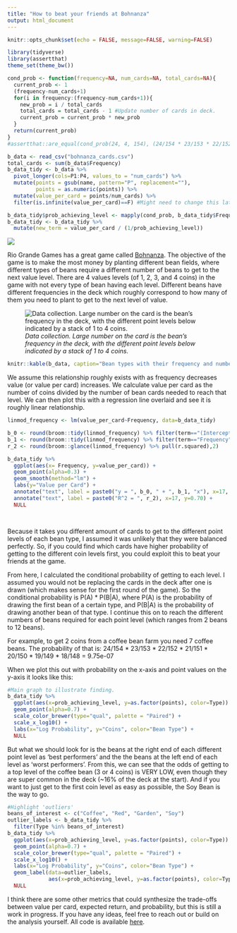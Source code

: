 ```yaml
---
title: "How to beat your friends at Bohnanza"
output: html_document
---
```


```r
knitr::opts_chunk$set(echo = FALSE, message=FALSE, warning=FALSE)

library(tidyverse)
library(assertthat)
theme_set(theme_bw())

```


```r
cond_prob <- function(frequency=NA, num_cards=NA, total_cards=NA){
  current_prob <- 1
  (frequency-num_cards+1)
  for(i in frequency:(frequency-num_cards+1)){
    new_prob = i / total_cards
    total_cards = total_cards - 1 #Update number of cards in deck. 
    current_prob = current_prob * new_prob
  }
  return(current_prob)
}
#assertthat::are_equal(cond_prob(24, 4, 154), (24/154 * 23/153 * 22/152 * 21/151))
```


```r
b_data <- read_csv("bohnanza_cards.csv")
total_cards <- sum(b_data$Frequency)
b_data_tidy <- b_data %>%
  pivot_longer(cols=P1:P4, values_to = "num_cards") %>% 
  mutate(points = gsub(name, pattern="P", replacement=""),
         points = as.numeric(points)) %>% 
  mutate(value_per_card = points/num_cards) %>% 
  filter(is.infinite(value_per_card)==F) #Might need to change this later based on analysis

b_data_tidy$prob_achieving_level <- mapply(cond_prob, b_data_tidy$Frequency, b_data_tidy$num_cards, total_cards)
b_data_tidy <- b_data_tidy %>% 
  mutate(new_term = value_per_card / (1/prob_achieving_level))


```

![](./imgs/bohnanza_cover.jpg)

Rio Grande Games has a great game called [Bohnanza](https://www.amazon.com/gp/product/B00008URUS/ref=as_li_tl?ie=UTF8&camp=1789&creative=9325&creativeASIN=B00008URUS&linkCode=as2&tag=tcashion-20&linkId=20a522f051ebafd8d5e367eb94d6a1b9). The objective of the game is to make the most money by planting different bean fields, where different types of beans require a different number of beans to get to the next value level. There are 4 values levels (of 1, 2, 3, and 4 coins) in the game with not every type of bean having each level. Different beans have different frequencies in the deck which roughly correspond to how many of them you need to plant to get to the next level of value. 

![*Data collection. Large number on the card is the bean's frequency in the deck, with the different point levels below indicated by a stack of 1 to 4 coins.*](./imgs/bean_types.jpg)



```r
knitr::kable(b_data, caption="Bean types with their frequency and number of beans needed to reach different point levels.")
```

We assume this relationship roughly exists with as frequency decreases value (or value per card) increases. We calculate value per card as the number of coins divided by the number of bean cards needed to reach that level. We can then plot this with a regression line overlaid and see it is roughly linear relationship. 

```r
linmod_frequency <- lm(value_per_card~Frequency, data=b_data_tidy)

b_0 <- round(broom::tidy(linmod_frequency) %>% filter(term=="(Intercept)") %>% pull(estimate), 2)
b_1 <- round(broom::tidy(linmod_frequency) %>% filter(term=="Frequency") %>% pull(estimate), 2)
r_2 <- round(broom::glance(linmod_frequency) %>% pull(r.squared),2)

b_data_tidy %>% 
  ggplot(aes(x= Frequency, y=value_per_card)) + 
  geom_point(alpha=0.3) + 
  geom_smooth(method="lm") + 
  labs(y="Value per Card") + 
  annotate("text", label = paste0("y = ", b_0, " + ", b_1, "x"), x=17, y=0.75) + 
  annotate("text", label = paste0("R^2 = ", r_2), x=17, y=0.70) + 
  NULL

  
```


Because it takes you different amount of cards to get to the different point levels of each bean type, I assumed it was unlikely that they were balanced perfectly. So, if you could find which cards have higher probability of getting to the different coin levels first, you could exploit this to beat your friends at the game. 


From here, I calculated the conditional probability of getting to each level. I assumed you would not be replacing the cards in the deck after one is drawn (which makes sense for the first round of the game). So the conditional probability is  P(A) * P(B|A), where P(A) is the probability of drawing the first bean of a certain type, and P(B|A) is the probability of drawing another bean of that type. I continue this on to reach the different numbers of beans required for each point level (which ranges from 2 beans to 12 beans). 

For example, to get 2 coins from a coffee bean farm you need 7 coffee beans. The probability of that is:
24/154 * 23/153 * 22/152 * 21/151 * 20/150 * 19/149 * 18/148
=
9.75e-07

When we plot this out with probability on the x-axis and point values on the y-axis it looks like this:

```r
#Main graph to illustrate finding.
b_data_tidy %>% 
  ggplot(aes(x=prob_achieving_level, y=as.factor(points), color=Type)) + 
  geom_point(alpha=0.7) + 
  scale_color_brewer(type="qual", palette = "Paired") + 
  scale_x_log10() + 
  labs(x="Log Probability", y="Coins", color="Bean Type") + 
  NULL


```


But what we should look for is the beans at the right end of each different point level as 'best performers' and the the beans at the left end of each level as 'worst performers'. From this, we can see that the odds of getting to a top level of the coffee bean (3 or 4 coins) is VERY LOW, even though they are super common in the deck (~16% of the deck at the start). And if you want to just get to the first coin level as easy as possible, the Soy Bean is the way to go. 


```r

#Highlight 'outliers' 
beans_of_interest <- c("Coffee", "Red", "Garden", "Soy")
outlier_labels <- b_data_tidy %>% 
  filter(Type %in% beans_of_interest)
b_data_tidy %>% 
  ggplot(aes(x=prob_achieving_level, y=as.factor(points), color=Type)) + 
  geom_point(alpha=0.7) + 
  scale_color_brewer(type="qual", palette = "Paired") + 
  scale_x_log10() + 
  labs(x="Log Probability", y="Coins", color="Bean Type") + 
  geom_label(data=outlier_labels, 
             aes(x=prob_achieving_level, y=as.factor(points), color=Type, label=Type)) + 
  NULL

```

I think there are some other metrics that could synthesize the trade-offs between value per card, expected return, and probability, but this is still a work in progress. If you have any ideas, feel free to reach out or build on the analysis yourself. All code is available [here]().
